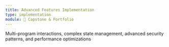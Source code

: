 ```yaml
---
title: Advanced Features Implementation
type: implementation
module: 🚀 Capstone & Portfolio
---
```


Multi-program interactions, complex state management, advanced security patterns, and performance optimizations
